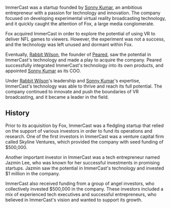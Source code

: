ImmerCast was a startup founded by [Sonny Kumar](sonny-kumar), an ambitious entrepreneur with a passion for technology and innovation. The company focused on developing experimental virtual reality broadcasting technology, and it quickly caught the attention of Fox, a large media conglomerate.

Fox acquired ImmerCast in order to explore the potential of using VR to deliver NFL games to viewers. However, the experiment was not a success, and the technology was left unused and dormant within Fox.

Eventually, [Rabbit Wilson](rabbit-wilson), the founder of [Peared](https://starholder.xyz/index.php/Peared), saw the potential in ImmerCast's technology and made a play to acquire the company. Peared successfully integrated ImmerCast's technology into its own products, and appointed [Sonny Kumar](sonny-kumar) as its COO.

Under [Rabbit Wilson](rabbit-wilson)'s leadership and [Sonny Kumar](sonny-kumar)'s expertise, ImmerCast's technology was able to thrive and reach its full potential. The company continued to innovate and push the boundaries of VR broadcasting, and it became a leader in the field.

## History
Prior to its acquisition by Fox, ImmerCast was a fledgling startup that relied on the support of various investors in order to fund its operations and research. One of the first investors in ImmerCast was a venture capital firm called Skyline Ventures, which provided the company with seed funding of $500,000.

Another important investor in ImmerCast was a tech entrepreneur named Jazmin Lee, who was known for her successful investments in promising startups. Jazmin saw the potential in ImmerCast's technology and invested $1 million in the company.

ImmerCast also received funding from a group of angel investors, who collectively invested $500,000 in the company. These investors included a mix of experienced tech executives and successful entrepreneurs, who believed in ImmerCast's vision and wanted to support its growth.
